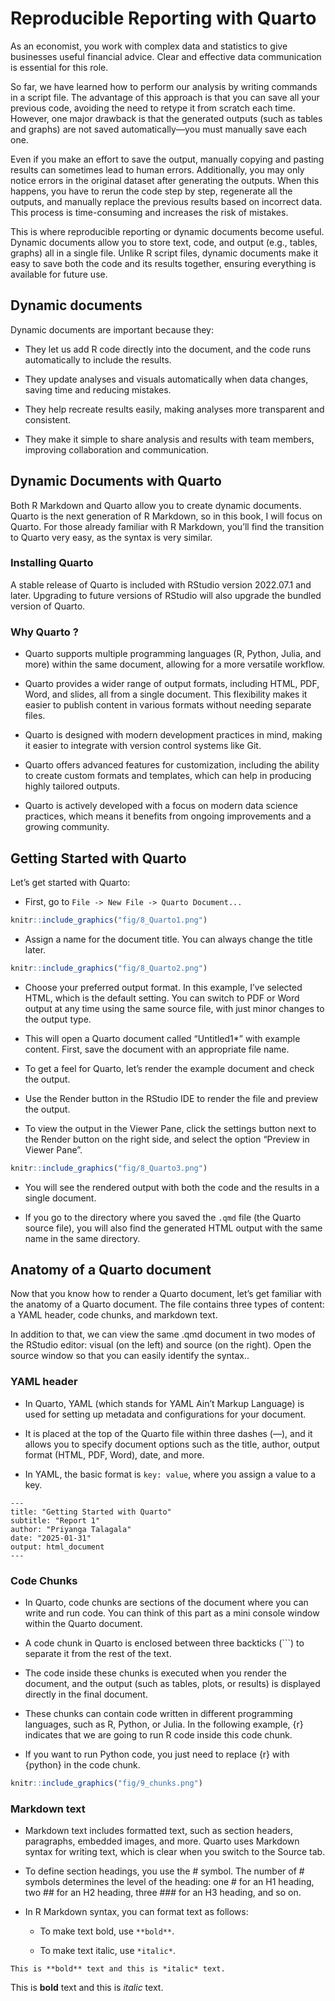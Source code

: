 # Reproducible Reporting with Quarto

As an economist, you work with complex data and statistics to give businesses useful financial advice. Clear and effective data communication is essential for this role.

So far, we have learned how to perform our analysis by writing commands in a script file. The advantage of this approach is that you can save all your previous code, avoiding the need to retype it from scratch each time. However, one major drawback is that the generated outputs (such as tables and graphs) are not saved automatically—you must manually save each one.

Even if you make an effort to save the output, manually copying and pasting results can sometimes lead to human errors. Additionally, you may only notice errors in the original dataset after generating the outputs. When this happens, you have to rerun the code step by step, regenerate all the outputs, and manually replace the previous results based on incorrect data. This process is time-consuming and increases the risk of mistakes.

This is where reproducible reporting or dynamic documents become useful. Dynamic documents allow you to store text, code, and output (e.g., tables, graphs) all in a single file. Unlike R script files, dynamic documents make it easy to save both the code and its results together, ensuring everything is available for future use.

## Dynamic documents

Dynamic documents are important because they:

-   They let us add R code directly into the document, and the code runs automatically to include the results.

-   They update analyses and visuals automatically when data changes, saving time and reducing mistakes.

-   They help recreate results easily, making analyses more transparent and consistent.

-   They make it simple to share analysis and results with team members, improving collaboration and communication.

## Dynamic Documents with Quarto

Both R Markdown and Quarto allow you to create dynamic documents. Quarto is the next generation of R Markdown, so in this book, I will focus on Quarto. For those already familiar with R Markdown, you'll find the transition to Quarto very easy, as the syntax is very similar.

### Installing Quarto

A stable release of Quarto is included with RStudio version 2022.07.1 and later. Upgrading to future versions of RStudio will also upgrade the bundled version of Quarto.

### Why Quarto ?

-   Quarto supports multiple programming languages (R, Python, Julia, and more) within the same document, allowing for a more versatile workflow.

-   Quarto provides a wider range of output formats, including HTML, PDF, Word, and slides, all from a single document. This flexibility makes it easier to publish content in various formats without needing separate files.

-   Quarto is designed with modern development practices in mind, making it easier to integrate with version control systems like Git.

-   Quarto offers advanced features for customization, including the ability to create custom formats and templates, which can help in producing highly tailored outputs.

-   Quarto is actively developed with a focus on modern data science practices, which means it benefits from ongoing improvements and a growing community.

## Getting Started with Quarto

Let's get started with Quarto:

-   First, go to `File -> New File -> Quarto Document...`

```r

knitr::include_graphics("fig/8_Quarto1.png")
```

-   Assign a name for the document title. You can always change the title later.

```r

knitr::include_graphics("fig/8_Quarto2.png")
```

-   Choose your preferred output format. In this example, I’ve selected HTML, which is the default setting. You can switch to PDF or Word output at any time using the same source file, with just minor changes to the output type.

-   This will open a Quarto document called "Untitled1\*" with example content. First, save the document with an appropriate file name.

-   To get a feel for Quarto, let’s render the example document and check the output.

-   Use the Render button in the RStudio IDE to render the file and preview the output.

-   To view the output in the Viewer Pane, click the settings button next to the Render button on the right side, and select the option "Preview in Viewer Pane".

```r

knitr::include_graphics("fig/8_Quarto3.png")
```

-   You will see the rendered output with both the code and the results in a single document.

-   If you go to the directory where you saved the `.qmd` file (the Quarto source file), you will also find the generated HTML output with the same name in the same directory.

## Anatomy of a Quarto document

Now that you know how to render a Quarto document, let's get familiar with the anatomy of a Quarto document. The file contains three types of content: a YAML header, code chunks, and markdown text.

In addition to that, we can view the same .qmd document in two modes of the RStudio editor: visual (on the left) and source (on the right). Open the source window so that you can easily identify the syntax..

### YAML header

-   In Quarto, YAML (which stands for YAML Ain't Markup Language) is used for setting up metadata and configurations for your document.

-   It is placed at the top of the Quarto file within three dashes (---), and it allows you to specify document options such as the title, author, output format (HTML, PDF, Word), date, and more.

-   In YAML, the basic format is `key: value`, where you assign a value to a key.

```         
---
title: "Getting Started with Quarto"
subtitle: "Report 1"
author: "Priyanga Talagala"
date: "2025-01-31"
output: html_document
---
```

### Code Chunks


- In Quarto, code chunks are sections of the document where you can write and run code. You can think of this part as a mini console window within the Quarto document.

- A code chunk in Quarto is enclosed between three backticks (```) to separate it from the rest of the text.

- The code inside these chunks is executed when you render the document, and the output (such as tables, plots, or results) is displayed directly in the final document.

- These chunks can contain code written in different programming languages, such as R, Python, or Julia. In the following example, {r} indicates that we are going to run R code inside this code chunk.

- If you want to run Python code, you just need to replace {r} with {python} in the code chunk.

```r

knitr::include_graphics("fig/9_chunks.png")
```

### Markdown text

- Markdown text includes formatted text, such as section headers, paragraphs, embedded images, and more. Quarto uses Markdown syntax for writing text, which is clear when you switch to the Source tab.

- To define section headings, you use the # symbol. The number of # symbols determines the level of the heading: one # for an H1 heading, two ## for an H2 heading, three ### for an H3 heading, and so on.

-  In R Markdown syntax, you can format text as follows:

    - To make text bold, use `**bold**`.
    
    - To make text italic, use `*italic*`.
    
`This is **bold** text and this is *italic* text.`

This is **bold** text and this is *italic* text.